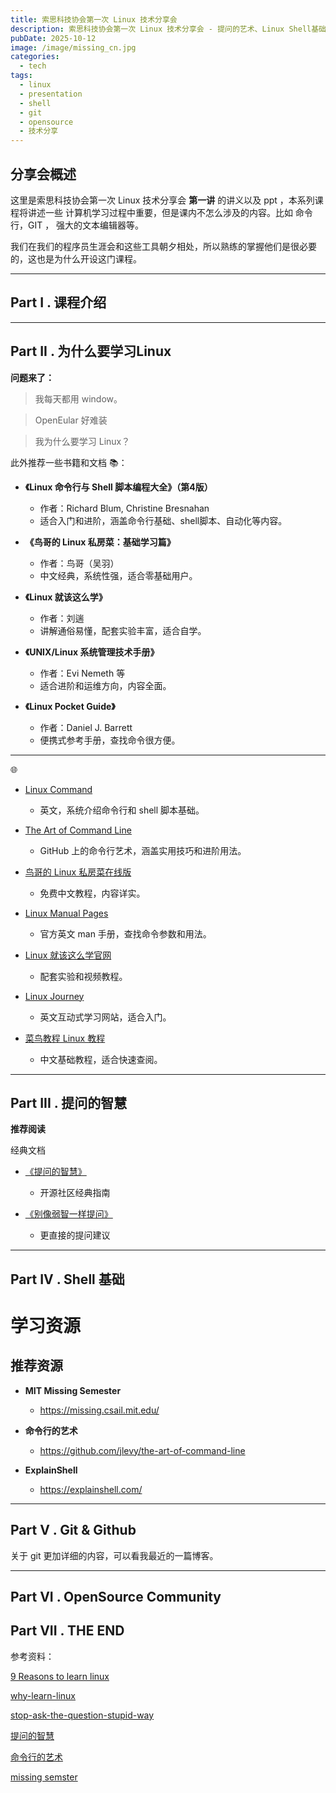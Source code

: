 ```yaml
---
title: 索思科技协会第一次 Linux 技术分享会
description: 索思科技协会第一次 Linux 技术分享会 - 提问的艺术、Linux Shell基础、Git与GitHub、开源贡献入门
pubDate: 2025-10-12
image: /image/missing_cn.jpg
categories:
  - tech
tags:
  - linux
  - presentation
  - shell
  - git
  - opensource
  - 技术分享
---
```



## 分享会概述

这里是索思科技协会第一次 Linux 技术分享会 **第一讲** 的讲义以及 ppt ，本系列课程将讲述一些 计算机学习过程中重要，但是课内不怎么涉及的内容。比如 命令行，GIT ， 强大的文本编辑器等。

我们在我们的程序员生涯会和这些工具朝夕相处，所以熟练的掌握他们是很必要的，这也是为什么开设这门课程。

---
## Part I . 课程介绍
<PresentationViewer 
  src="/presentations/missing-semster/tech-sharing-session.html" 
  title="课程介绍"
  description="Introduce"
  height="500px"
/>


---

## Part II . 为什么要学习Linux

**问题来了：**

> 我每天都用 window。

> OpenEular 好难装

> 我为什么要学习 Linux？


<PresentationViewer 
  src="/presentations/missing-semster/whylearinglinux.html" 
  title="为什么要学习Linux"
  description="why learning linux"
  height="500px"
/>


此外推荐一些书籍和文档
📚：

- **《Linux 命令行与 Shell 脚本编程大全》（第4版）**
  - 作者：Richard Blum, Christine Bresnahan
  - 适合入门和进阶，涵盖命令行基础、shell脚本、自动化等内容。

- **《鸟哥的 Linux 私房菜：基础学习篇》**
  - 作者：鸟哥（吴羽）
  - 中文经典，系统性强，适合零基础用户。

- **《Linux 就该这么学》**
  - 作者：刘遄
  - 讲解通俗易懂，配套实验丰富，适合自学。

- **《UNIX/Linux 系统管理技术手册》**
  - 作者：Evi Nemeth 等
  - 适合进阶和运维方向，内容全面。

- **《Linux Pocket Guide》**
  - 作者：Daniel J. Barrett
  - 便携式参考手册，查找命令很方便。

---

🌐

- [Linux Command](https://linuxcommand.org/)
  - 英文，系统介绍命令行和 shell 脚本基础。

- [The Art of Command Line](https://github.com/jlevy/the-art-of-command-line)
  - GitHub 上的命令行艺术，涵盖实用技巧和进阶用法。

- [鸟哥的 Linux 私房菜在线版](https://linux.vbird.org/)
  - 免费中文教程，内容详实。

- [Linux Manual Pages](https://man7.org/linux/man-pages/)
  - 官方英文 man 手册，查找命令参数和用法。

- [Linux 就该这么学官网](https://www.linuxprobe.com/)
  - 配套实验和视频教程。

- [Linux Journey](https://linuxjourney.com/)
  - 英文互动式学习网站，适合入门。

- [菜鸟教程 Linux 教程](https://www.runoob.com/linux/linux-tutorial.html)
  - 中文基础教程，适合快速查阅。


---


## Part III . 提问的智慧


<PresentationViewer 
  src="/presentations/missing-semster/ask-question.html" 
  title="提问的智慧"
  description="how to ask question"
  height="500px"
/>


**推荐阅读**

经典文档

- [《提问的智慧》](https://github.com/ryanhanwu/How-To-Ask-Questions-The-Smart-Way)
  - 开源社区经典指南
  
- [《别像弱智一样提问》](https://github.com/tangx/Stop-Ask-Questions-The-Stupid-Ways)
  - 更直接的提问建议

---

## Part IV . Shell 基础



<PresentationViewer 
  src="/presentations/missing-semster/shell-base.html" 
  title="Shell 基础"
  description="shell base"
  height="500px"
/>


# 学习资源

## 推荐资源

- **MIT Missing Semester**
  - https://missing.csail.mit.edu/
  
- **命令行的艺术**
  - https://github.com/jlevy/the-art-of-command-line
  
- **ExplainShell**
  - https://explainshell.com/



---
## Part V . Git & Github


<PresentationViewer 
  src="/presentations/missing-semster/gitandgithub.html" 
  title="Git & Github"
  description="Git & Github"
  height="500px"
/>

关于 git 更加详细的内容，可以看我最近的一篇博客。 




---

## Part VI . OpenSource Community

<PresentationViewer 
  src="/presentations/missing-semster/opensource.html" 
  title="如何贡献开源社区"
  description="opensource"
  height="500px"
/>


## Part VII . THE END

<PresentationViewer 
  src="/presentations/missing-semster/the-last.html" 
  title="最后"
  description="the last"
  height="500px"
/>



参考资料： 

[9 Reasons to learn linux](https://itsfoss.com/why-learn-linux/)

[why-learn-linux](https://kodekloud.com/blog/why-learn-linux/)

[stop-ask-the-question-stupid-way](https://github.com/tangx/Stop-Ask-Questions-The-Stupid-Ways)

[提问的智慧](https://github.com/oldratlee/translations/blob/master/how-to-ask-questions-the-smart-way)

[命令行的艺术](https://github.com/jlevy/the-art-of-command-line)

[missing semster](https://missing.csail.mit.edu/)
